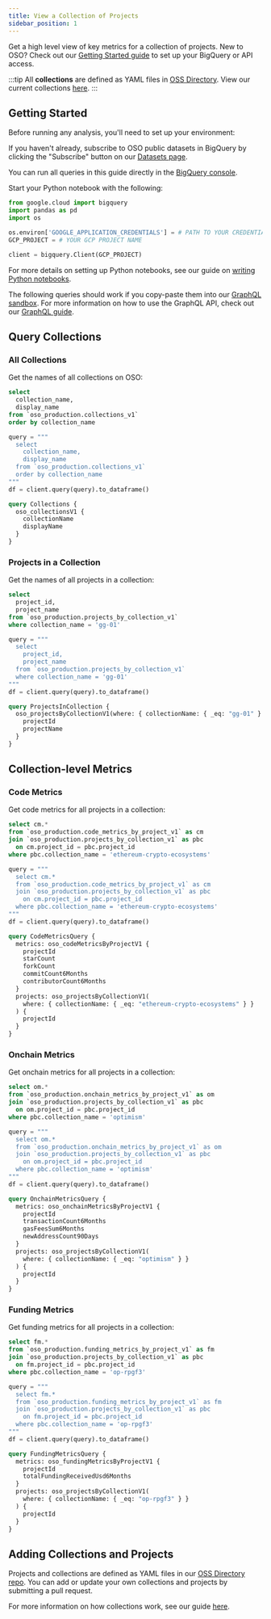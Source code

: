 ```yaml
---
title: View a Collection of Projects
sidebar_position: 1
---
```



Get a high level view of key metrics for a collection of projects. New to OSO? Check out our [Getting Started guide](../get-started/index.md) to set up your BigQuery or API access.

:::tip
All **collections** are defined as YAML files in [OSS Directory](https://github.com/opensource-observer/oss-directory). View our current collections [here](https://github.com/opensource-observer/oss-directory/tree/main/data/collections).
:::

## Getting Started

Before running any analysis, you'll need to set up your environment:

<Tabs>
<TabItem value="sql" label="SQL">

If you haven't already, subscribe to OSO public datasets in BigQuery by clicking the "Subscribe" button on our [Datasets page](../integrate/datasets/#oso-production-data-pipeline).

You can run all queries in this guide directly in the [BigQuery console](https://console.cloud.google.com/bigquery).

</TabItem>
<TabItem value="python" label="Python">

Start your Python notebook with the following:

```python
from google.cloud import bigquery
import pandas as pd
import os

os.environ['GOOGLE_APPLICATION_CREDENTIALS'] = # PATH TO YOUR CREDENTIALS JSON
GCP_PROJECT = # YOUR GCP PROJECT NAME

client = bigquery.Client(GCP_PROJECT)
```

For more details on setting up Python notebooks, see our guide on [writing Python notebooks](../guides/notebooks/index.mdx).

</TabItem>
<TabItem value="graphql" label="GraphQL">

The following queries should work if you copy-paste them into our [GraphQL sandbox](https://www.opensource.observer/graphql). For more information on how to use the GraphQL API, check out our [GraphQL guide](../integrate/api.md).

</TabItem>
</Tabs>

## Query Collections

### All Collections

Get the names of all collections on OSO:

<Tabs>
<TabItem value="sql" label="SQL">

```sql
select
  collection_name,
  display_name
from `oso_production.collections_v1`
order by collection_name
```

</TabItem>
<TabItem value="python" label="Python">

```python
query = """
  select
    collection_name,
    display_name
  from `oso_production.collections_v1`
  order by collection_name
"""
df = client.query(query).to_dataframe()
```

</TabItem>
<TabItem value="graphql" label="GraphQL">

```graphql
query Collections {
  oso_collectionsV1 {
    collectionName
    displayName
  }
}
```

</TabItem>
</Tabs>

### Projects in a Collection

Get the names of all projects in a collection:

<Tabs>
<TabItem value="sql" label="SQL">

```sql
select
  project_id,
  project_name
from `oso_production.projects_by_collection_v1`
where collection_name = 'gg-01'
```

</TabItem>
<TabItem value="python" label="Python">

```python
query = """
  select
    project_id,
    project_name
  from `oso_production.projects_by_collection_v1`
  where collection_name = 'gg-01'
"""
df = client.query(query).to_dataframe()
```

</TabItem>
<TabItem value="graphql" label="GraphQL">

```graphql
query ProjectsInCollection {
  oso_projectsByCollectionV1(where: { collectionName: { _eq: "gg-01" } }) {
    projectId
    projectName
  }
}
```

</TabItem>
</Tabs>

## Collection-level Metrics

### Code Metrics

Get code metrics for all projects in a collection:

<Tabs>
<TabItem value="sql" label="SQL">

```sql
select cm.*
from `oso_production.code_metrics_by_project_v1` as cm
join `oso_production.projects_by_collection_v1` as pbc
  on cm.project_id = pbc.project_id
where pbc.collection_name = 'ethereum-crypto-ecosystems'
```

</TabItem>
<TabItem value="python" label="Python">

```python
query = """
  select cm.*
  from `oso_production.code_metrics_by_project_v1` as cm
  join `oso_production.projects_by_collection_v1` as pbc
    on cm.project_id = pbc.project_id
  where pbc.collection_name = 'ethereum-crypto-ecosystems'
"""
df = client.query(query).to_dataframe()
```

</TabItem>
<TabItem value="graphql" label="GraphQL">

```graphql
query CodeMetricsQuery {
  metrics: oso_codeMetricsByProjectV1 {
    projectId
    starCount
    forkCount
    commitCount6Months
    contributorCount6Months
  }
  projects: oso_projectsByCollectionV1(
    where: { collectionName: { _eq: "ethereum-crypto-ecosystems" } }
  ) {
    projectId
  }
}
```

</TabItem>
</Tabs>

### Onchain Metrics

Get onchain metrics for all projects in a collection:

<Tabs>
<TabItem value="sql" label="SQL">

```sql
select om.*
from `oso_production.onchain_metrics_by_project_v1` as om
join `oso_production.projects_by_collection_v1` as pbc
  on om.project_id = pbc.project_id
where pbc.collection_name = 'optimism'
```

</TabItem>
<TabItem value="python" label="Python">

```python
query = """
  select om.*
  from `oso_production.onchain_metrics_by_project_v1` as om
  join `oso_production.projects_by_collection_v1` as pbc
    on om.project_id = pbc.project_id
  where pbc.collection_name = 'optimism'
"""
df = client.query(query).to_dataframe()
```

</TabItem>
<TabItem value="graphql" label="GraphQL">

```graphql
query OnchainMetricsQuery {
  metrics: oso_onchainMetricsByProjectV1 {
    projectId
    transactionCount6Months
    gasFeesSum6Months
    newAddressCount90Days
  }
  projects: oso_projectsByCollectionV1(
    where: { collectionName: { _eq: "optimism" } }
  ) {
    projectId
  }
}
```

</TabItem>
</Tabs>

### Funding Metrics

Get funding metrics for all projects in a collection:

<Tabs>
<TabItem value="sql" label="SQL">

```sql
select fm.*
from `oso_production.funding_metrics_by_project_v1` as fm
join `oso_production.projects_by_collection_v1` as pbc
  on fm.project_id = pbc.project_id
where pbc.collection_name = 'op-rpgf3'
```

</TabItem>
<TabItem value="python" label="Python">

```python
query = """
  select fm.*
  from `oso_production.funding_metrics_by_project_v1` as fm
  join `oso_production.projects_by_collection_v1` as pbc
    on fm.project_id = pbc.project_id
  where pbc.collection_name = 'op-rpgf3'
"""
df = client.query(query).to_dataframe()
```

</TabItem>
<TabItem value="graphql" label="GraphQL">

```graphql
query FundingMetricsQuery {
  metrics: oso_fundingMetricsByProjectV1 {
    projectId
    totalFundingReceivedUsd6Months
  }
  projects: oso_projectsByCollectionV1(
    where: { collectionName: { _eq: "op-rpgf3" } }
  ) {
    projectId
  }
}
```

</TabItem>
</Tabs>

## Adding Collections and Projects

Projects and collections are defined as YAML files in our [OSS Directory repo](https://github.com/opensource-observer/oss-directory). You can add or update your own collections and projects by submitting a pull request.

For more information on how collections work, see our guide [here](../guides/oss-directory/collection.md).
